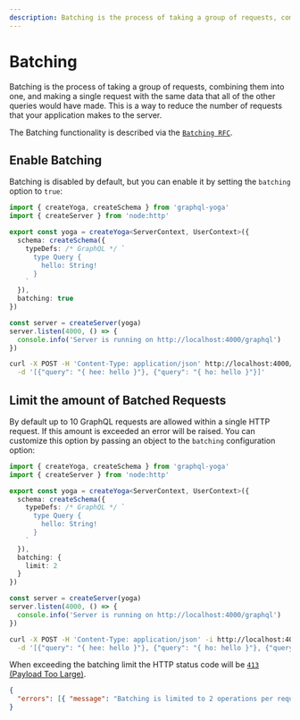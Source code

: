```yaml
---
description: Batching is the process of taking a group of requests, combining them into one, and making a single request with the same data that all of the other queries would have made.
---
```


# Batching

Batching is the process of taking a group of requests, combining them into one, and making a single request with the same data that all of the other queries would have made.
This is a way to reduce the number of requests that your application makes to the server.

The Batching functionality is described via the [`Batching RFC`](https://github.com/graphql/graphql-over-http/blob/main/rfcs/Batching.md).

## Enable Batching

Batching is disabled by default, but you can enable it by setting the `batching` option to `true`:

```ts filename="Disable batching"
import { createYoga, createSchema } from 'graphql-yoga'
import { createServer } from 'node:http'

export const yoga = createYoga<ServerContext, UserContext>({
  schema: createSchema({
    typeDefs: /* GraphQL */ `
      type Query {
        hello: String!
      }
    `
  }),
  batching: true
})

const server = createServer(yoga)
server.listen(4000, () => {
  console.info('Server is running on http://localhost:4000/graphql')
})
```

```bash filename="Execute batched operation"
curl -X POST -H 'Content-Type: application/json' http://localhost:4000/graphql \
  -d '[{"query": "{ hee: hello }"}, {"query": "{ ho: hello }"}]'
```

## Limit the amount of Batched Requests

By default up to 10 GraphQL requests are allowed within a single HTTP request. If this amount is exceeded an error will be raised.
You can customize this option by passing an object to the `batching` configuration option:

```ts filename="Limit the amount of Batched Requests to 2"
import { createYoga, createSchema } from 'graphql-yoga'
import { createServer } from 'node:http'

export const yoga = createYoga<ServerContext, UserContext>({
  schema: createSchema({
    typeDefs: /* GraphQL */ `
      type Query {
        hello: String!
      }
    `
  }),
  batching: {
    limit: 2
  }
})

const server = createServer(yoga)
server.listen(4000, () => {
  console.info('Server is running on http://localhost:4000/graphql')
})
```

```bash filename="Execute batched operation (exceed limit)"
curl -X POST -H 'Content-Type: application/json' -i http://localhost:4000/graphql \
  -d '[{"query": "{ hee: hello }"}, {"query": "{ ho: hello }"}, {"query": "{ holla: hello }"}]'
```

When exceeding the batching limit the HTTP status code will be [`413` (Payload Too Large)](https://developer.mozilla.org/en-US/docs/Web/HTTP/Status/413).

```json filename="GraphQL Error response"
{
  "errors": [{ "message": "Batching is limited to 2 operations per request." }]
}
```

